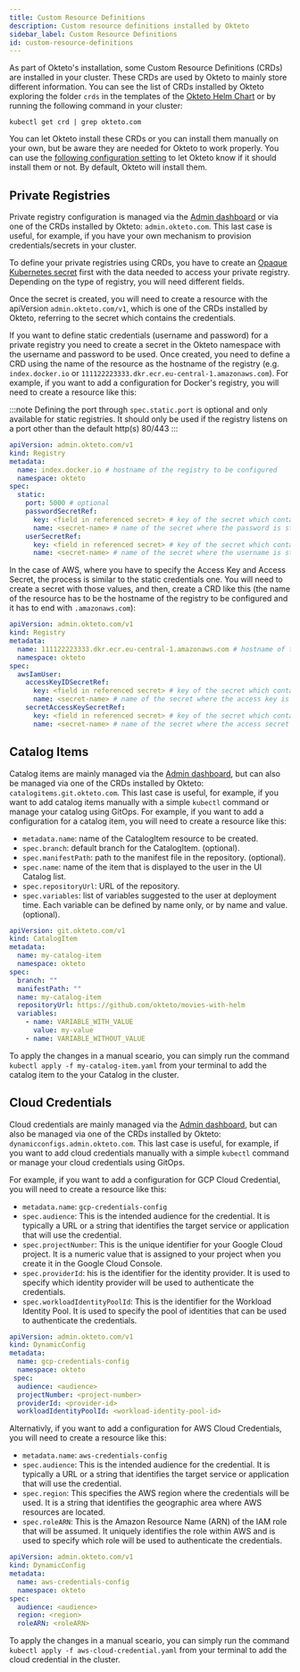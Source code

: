 ```yaml
---
title: Custom Resource Definitions
description: Custom resource definitions installed by Okteto
sidebar_label: Custom Resource Definitions
id: custom-resource-definitions
---
```



As part of Okteto's installation, some Custom Resource Definitions (CRDs) are installed in your cluster. These CRDs are used by Okteto to mainly store different information. You can see the list of CRDs installed by Okteto exploring the folder `crds` in the templates of the [Okteto Helm Chart](https://artifacthub.io/packages/helm/okteto/okteto) or by running the following command in your cluster:

```console
kubectl get crd | grep okteto.com
```

You can let Okteto install these CRDs or you can install them manually on your own, but be aware they are needed for Okteto to work properly. You can use the [following configuration setting](self-hosted/helm-configuration.mdx#crds) to let Okteto know if it should install them or not. By default, Okteto will install them.

## Private Registries

Private registry configuration is managed via the [Admin dashboard](admin/dashboard.mdx#registry-credentials) or via one of the CRDs installed by Okteto: `admin.okteto.com`. This last case is useful, for example, if you have your own mechanism to provision credentials/secrets in your cluster.

To define your private registries using CRDs, you have to create an [Opaque Kubernetes secret](https://kubernetes.io/docs/concepts/configuration/secret/#creating-a-secret) first with the data needed to access your private registry.
Depending on the type of registry, you will need different fields.

Once the secret is created, you will need to create a resource with the apiVersion `admin.okteto.com/v1`, which is one of the CRDs installed by Okteto, referring to the secret which contains the credentials.

If you want to define static credentials (username and password) for a private registry you need to create a secret in the Okteto namespace with the username and password to be used.
Once created, you need to define a CRD using the name of the resource as the hostname of the registry (e.g. `index.docker.io` or `111122223333.dkr.ecr.eu-central-1.amazonaws.com`).
For example, if you want to add a configuration for Docker's registry, you will need to create a resource like this:

:::note
Defining the port through `spec.static.port` is optional and only available for static registries. It should only be used if the registry listens on a port other than the default http(s) 80/443
:::

```yaml
apiVersion: admin.okteto.com/v1
kind: Registry
metadata:
  name: index.docker.io # hostname of the registry to be configured
  namespace: okteto
spec:
  static:
    port: 5000 # optional
    passwordSecretRef:
      key: <field in referenced secret> # key of the secret which contains the password
      name: <secret-name> # name of the secret where the password is stored
    userSecretRef:
      key: <field in referenced secret> # key of the secret which contains the username
      name: <secret-name> # name of the secret where the username is stored
```

In the case of AWS, where you have to specify the Access Key and Access Secret, the process is similar to the static credentials one.
You will need to create a secret with those values, and then, create a CRD like this (the name of the resource has to be the hostname of the registry to be configured and it has to end with `.amazonaws.com`):

```yaml
apiVersion: admin.okteto.com/v1
kind: Registry
metadata:
  name: 111122223333.dkr.ecr.eu-central-1.amazonaws.com # hostname of the registry to be configured
  namespace: okteto
spec:
  awsIamUser:
    accessKeyIDSecretRef:
      key: <field in referenced secret> # key of the secret which contains the access key
      name: <secret-name> # name of the secret where the access key is stored
    secretAccessKeySecretRef:
      key: <field in referenced secret> # key of the secret which contains the access secret key
      name: <secret-name> # name of the secret where the access secret is stored
```

## Catalog Items

Catalog items are mainly managed via the [Admin dashboard](admin/dashboard.mdx#catalog), but can also be managed via one of the CRDs installed by Okteto: `catalogitems.git.okteto.com`. This last case is useful, for example, if you want to add catalog items manually with a simple `kubectl` command or manage your catalog using GitOps.
For example, if you want to add a configuration for a catalog item, you will need to create a resource like this:

- `metadata.name`: name of the CatalogItem resource to be created.
- `spec.branch`: default branch for the CatalogItem. (optional).
- `spec.manifestPath`: path to the manifest file in the repository. (optional).
- `spec.name`: name of the item that is displayed to the user in the UI Catalog list.
- `spec.repositoryUrl`: URL of the repository.  
- `spec.variables`: list of variables suggested to the user at deployment time. Each variable can be defined by name only, or by name and value. (optional).

```yaml title="my-catalog-item.yaml"
apiVersion: git.okteto.com/v1
kind: CatalogItem
metadata:
  name: my-catalog-item
  namespace: okteto
spec:
  branch: ""
  manifestPath: ""
  name: my-catalog-item
  repositoryUrl: https://github.com/okteto/movies-with-helm
  variables:
    - name: VARIABLE_WITH_VALUE
      value: my-value
    - name: VARIABLE_WITHOUT_VALUE
```

To apply the changes in a manual sceario, you can simply run the command `kubectl apply -f my-catalog-item.yaml` from your terminal to add the catalog item to the your Catalog in the cluster.

## Cloud Credentials

Cloud credentials are mainly managed via the [Admin dashboard](admin/dashboard.mdx#cloud-credentials), but can also be managed via one of the CRDs installed by Okteto: `dynamicconfigs.admin.okteto.com`. This last case is useful, for example, if you want to add cloud credentials manually with a simple `kubectl` command or manage your cloud credentials using GitOps.

For example, if you want to add a configuration for GCP Cloud Credential, you will need to create a resource like this:

- `metadata.name`: `gcp-credentials-config`
- `spec.audience`: This is the intended audience for the credential. It is typically a URL or a string that identifies the target service or application that will use the credential.
- `spec.projectNumber`: This is the unique identifier for your Google Cloud project. It is a numeric value that is assigned to your project when you create it in the Google Cloud Console.
- `spec.providerId`: his is the identifier for the identity provider. It is used to specify which identity provider will be used to authenticate the credentials.
- `spec.workloadIdentityPoolId`: This is the identifier for the Workload Identity Pool. It is used to specify the pool of identities that can be used to authenticate the credentials.

```yaml title="gcp-cloud-credential.yaml"
apiVersion: admin.okteto.com/v1
kind: DynamicConfig
metadata:
  name: gcp-credentials-config
  namespace: okteto
 spec:
  audience: <audience>
  projectNumber: <project-number>
  providerId: <provider-id>
  workloadIdentityPoolId: <workload-identity-pool-id>
```

Alternativly, if you want to add a configuration for AWS Cloud Credentials, you will need to create a resource like this:

- `metadata.name`: `aws-credentials-config`
- `spec.audience`: This is the intended audience for the credential. It is typically a URL or a string that identifies the target service or application that will use the credential.
- `spec.region`: This specifies the AWS region where the credentials will be used. It is a string that identifies the geographic area where AWS resources are located.
- `spec.roleARN`: This is the Amazon Resource Name (ARN) of the IAM role that will be assumed. It uniquely identifies the role within AWS and is used to specify which role will be used to authenticate the credentials.

```yaml title="aws-cloud-credential.yaml"
apiVersion: admin.okteto.com/v1
kind: DynamicConfig
metadata:
  name: aws-credentials-config
  namespace: okteto
spec:
  audience: <audience>
  region: <region>
  roleARN: <roleARN>
```

To apply the changes in a manual sceario, you can simply run the command `kubectl apply -f aws-cloud-credential.yaml` from your terminal to add the cloud credential in the cluster.
